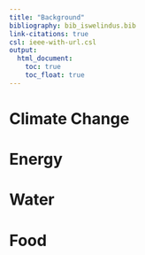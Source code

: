 ```yaml
---
title: "Background"
bibliography: bib_iswelindus.bib
link-citations: true
csl: ieee-with-url.csl
output:
  html_document:
    toc: true  
    toc_float: true 
---
```


# Climate Change

# Energy

# Water

# Food